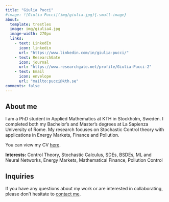 ```yaml
---
title: "Giulia Pucci"
#image: ![Giulia Pucci](img/giulia.jpg){.small-image}
about:
  template: trestles
  image: img/giulia4.jpg
  image-width: 270px
  links:
    - text: LinkedIn
      icon: linkedin
      url: "https://www.linkedin.com/in/giulia-pucci/"
    - text: ResearchGate
      icon: journal
      url: "https://www.researchgate.net/profile/Giulia-Pucci-2"
    - text: Email
      icon: envelope
      url: "mailto:pucci@kth.se"
comments: false
---
```


::: {.column-page}

## About me
I am a PhD student in Applied Mathematics at KTH in Stockholm, Sweden. I completed both my Bachelor's and Master's degrees at La Sapienza University of Rome. My research focuses on Stochastic Control theory with applications in Energy Markets, Finance and Pollution. 


You can view my CV [here](cv.pdf).


**Interests:** Control Theory, Stochastic Calculus, SDEs, BSDEs, ML and Neural Networks, Energy Markets,  Mathematical Finance, Pollution Control


## Inquiries
If you have any questions about my work or are interested in collaborating, please don't hesitate to [contact me](mailto:pucci@kth.se). 

:::


